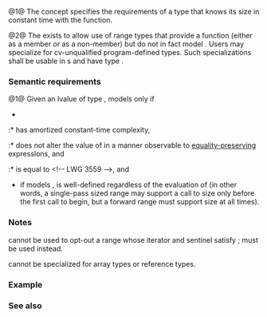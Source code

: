 {{cpp/ranges/title|sized_range|disable_sized_range}}
{{cpp/ranges/navbar}}

{{dcl begin}}
{{dcl header|ranges}}
{{dcl|num=1|since=c++20|1=
template&lt; class T &gt;
concept sized_range = ranges::range&lt;T&gt; &amp;&amp;
    requires(T&amp; t) {
        ranges::size(t);
    };
}}
{{dcl|num=2|since=c++20|1=
template&lt; class &gt;
constexpr bool disable_sized_range = false;
}}
{{dcl end}}

@1@ The {{tt|sized_range}} concept specifies the requirements of a {{lconcept|range}} type that knows its size in constant time with the {{tt|size}} function.

@2@ The {{tt|disable_sized_range}} exists to allow use of range types that provide a {{tt|size}} function (either as a member or as a non-member) but do not in fact model {{tt|sized_range}}. Users may specialize {{tt|disable_sized_range}} for cv-unqualified program-defined types. Such specializations shall be usable in {{lt|cpp/language/constant expression}}s and have type {{c/core|const bool}}.

===Semantic requirements===
@1@ Given an lvalue {{tt|t}} of type {{c|std::remove_reference_t&lt;T&gt;}}, {{tt|T}} models {{tt|sized_range}} only if
* {{c|ranges::size(t)}}
:* has amortized constant-time complexity,
:* does not alter the value of {{tt|t}} in a manner observable to [[cpp/concepts#Equality preservation|equality-preserving]] expressions, and
:* is equal to {{c|ranges::distance(ranges::begin(t), ranges::end(t))}}&lt;!-- LWG 3559 --&gt;, and
* if {{c|ranges::iterator_t&lt;T&gt;}} models {{lconcept|forward_iterator}}, {{c|ranges::size(t)}} is well-defined regardless of the evaluation of {{c|ranges::begin(t)}} (in other words, a single-pass sized range may support a call to size only before the first call to begin, but a forward range must support size at all times).

===Notes===
{{tt|disable_sized_range}} cannot be used to opt-out a range whose iterator and sentinel satisfy {{lconcept|sized_sentinel_for}}; {{lc|std::disable_sized_sentinel_for}} must be used instead.

{{tt|disable_sized_range}} cannot be specialized for array types or reference types.

===Example===
{{example
|code=
#include &lt;forward_list&gt;
#include &lt;list&gt;
#include &lt;ranges&gt;

static_assert
(
    std::ranges::sized_range&lt;std::list&lt;int&gt;&gt; and
    not std::ranges::sized_range&lt;std::forward_list&lt;int&gt;&gt;
);

int main() {}
}}

===See also===
{{dsc begin}}
{{dsc inc|cpp/ranges/dsc random_access_range}}
{{dsc inc|cpp/ranges/dsc contiguous_range}}
{{dsc end}}

{{langlinks|de|es|ja|ru|zh}}